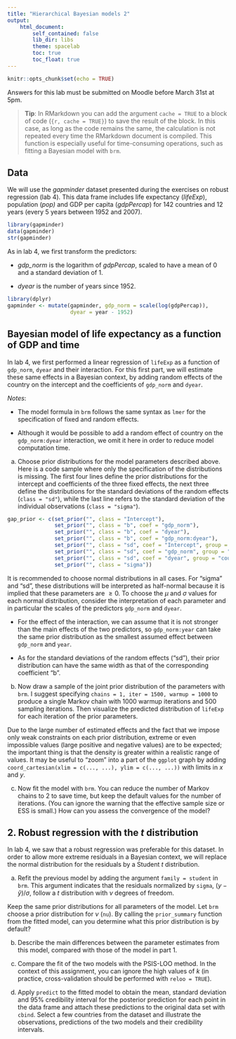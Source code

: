 ```yaml
---
title: "Hierarchical Bayesian models 2"
output:
    html_document:
        self_contained: false
        lib_dir: libs
        theme: spacelab
        toc: true
        toc_float: true
---
```


```r
knitr::opts_chunk$set(echo = TRUE)
```

Answers for this lab must be submitted on Moodle before March 31st at 5pm.

> **Tip**: In RMarkdown you can add the argument `cache = TRUE` to a block of code (`{r, cache = TRUE}`) to save the result of the block. In this case, as long as the code remains the same, the calculation is not repeated every time the RMarkdown document is compiled. This function is especially useful for time-consuming operations, such as fitting a Bayesian model with `brm`.

## Data

We will use the *gapminder* dataset presented during the exercises on robust regression (lab 4). This data frame includes life expectancy (*lifeExp*), population (*pop)* and GDP per capita (*gdpPercap*) for 142 countries and 12 years (every 5 years between 1952 and 2007).

```r
library(gapminder)
data(gapminder)
str(gapminder)
```

As in lab 4, we first transform the predictors:

- *gdp_norm* is the logarithm of *gdpPercap*, scaled to have a mean of 0 and a standard deviation of 1.

- *dyear* is the number of years since 1952.

```r
library(dplyr)
gapminder <- mutate(gapminder, gdp_norm = scale(log(gdpPercap)), 
                    dyear = year - 1952)
```


## Bayesian model of life expectancy as a function of GDP and time

In lab 4, we first performed a linear regression of `lifeExp` as a function of `gdp_norm`, `dyear` and their interaction. For this first part, we will estimate these same effects in a Bayesian context, by adding random effects of the country on the intercept and the coefficients of `gdp_norm` and `dyear`.

*Notes*:

- The model formula in `brm` follows the same syntax as `lmer` for the specification of fixed and random effects.

- Although it would be possible to add a random effect of country on the `gdp_norm:dyear` interaction, we omit it here in order to reduce model computation time.


a) Choose prior distributions for the model parameters described above. Here is a code sample where only the specification of the distributions is missing. The first four lines define the prior distributions for the intercept and coefficients of the three fixed effects, the next three define the distributions for the standard deviations of the random effects (`class = "sd"`), while the last line refers to the standard deviation of the individual observations (`class = "sigma"`).

```r
gap_prior <- c(set_prior("", class = "Intercept"),
               set_prior("", class = "b", coef = "gdp_norm"),
               set_prior("", class = "b", coef = "dyear"),
               set_prior("", class = "b", coef = "gdp_norm:dyear"),
               set_prior("", class = "sd", coef = "Intercept", group = "country"),
               set_prior("", class = "sd", coef = "gdp_norm", group = "country"),
               set_prior("", class = "sd", coef = "dyear", group = "country"),
               set_prior("", class = "sigma"))
```

It is recommended to choose normal distributions in all cases. For "sigma" and "sd", these distributions will be interpreted as half-normal because it is implied that these parameters are $\geq 0$. To choose the $\mu$ and $\sigma$ values for each normal distribution, consider the interpretation of each parameter and in particular the scales of the predictors `gdp_norm` and `dyear`.

- For the effect of the interaction, we can assume that it is not stronger than the main effects of the two predictors, so `gdp_norm:year` can take the same prior distribution as the smallest assumed effect between `gdp_norm` and `year`. 

- As for the standard deviations of the random effects ("sd"), their prior distribution can have the same width as that of the corresponding coefficient "b".

b) Now draw a sample of the joint prior distribution of the parameters with `brm`. I suggest specifying `chains = 1, iter = 1500, warmup = 1000` to produce a single Markov chain with 1000 warmup iterations and 500 sampling iterations. Then visualize the predicted distribution of `lifeExp` for each iteration of the prior parameters. 

Due to the large number of estimated effects and the fact that we impose only weak constraints on each prior distribution, extreme or even impossible values (large positive and negative values) are to be expected; the important thing is that the density is greater within a realistic range of values. It may be useful to "zoom" into a part of the `ggplot` graph by adding `coord_cartesian(xlim = c(..., ...), ylim = c(..., ...))` with limits in $x$ and $y$.

c) Now fit the model with `brm`. You can reduce the number of Markov chains to 2 to save time, but keep the default values for the number of iterations. (You can ignore the warning that the effective sample size or ESS is small.) How can you assess the convergence of the model?


## 2. Robust regression with the $t$ distribution

In lab 4, we saw that a robust regression was preferable for this dataset. In order to allow more extreme residuals in a Bayesian context, we will replace the normal distribution for the residuals by a Student $t$ distribution.

a) Refit the previous model by adding the argument `family = student` in `brm`. This argument indicates that the residuals normalized by `sigma`, $(y - \hat{y})/\sigma$, follow a $t$ distribution with $\nu$ degrees of freedom. 

Keep the same prior distributions for all parameters of the model. Let `brm` choose a prior distribution for $\nu$ (`nu`). By calling the `prior_summary` function from the fitted model, can you determine what this prior distribution is by default?

b) Describe the main differences between the parameter estimates from this model, compared with those of the model in part 1.

c) Compare the fit of the two models with the PSIS-LOO method. In the context of this assignment, you can ignore the high values of $k$ (in practice, cross-validation should be performed with `reloo = TRUE`).

d) Apply `predict` to the fitted model to obtain the mean, standard deviation and 95%  credibility interval for the posterior prediction for each point in the data frame and attach these predictions to the original data set with `cbind`. Select a few countries from the dataset and illustrate the observations, predictions of the two models and their credibility intervals.
